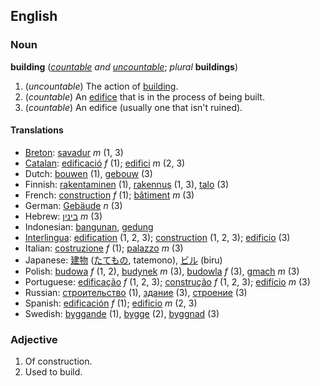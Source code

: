 ==English==
=== Noun ===
'''building''' (''[[countable]] and [[uncountable]]''; ''plural'' '''buildings''')

#(''uncountable'') The action of [[build]]ing.
#(''countable'') An [[edifice]] that is in the process of being built.
#(''countable'') An edifice (usually one that isn't ruined).

==== Translations ====
*[[Breton]]: [[savadur]] ''m'' (1, 3)
*[[Catalan]]: [[edificació]] ''f'' (1); [[edifici]] ''m'' (2, 3)
*Dutch: [[bouwen]] (1), [[gebouw]] (3)
*Finnish: [[rakentaminen]] (1), [[rakennus]] (1, 3), [[talo]] (3)
*French: [[construction#French|construction]] ''f'' (1); [[bâtiment]] ''m'' (3)
*German: [[Gebäude]] ''n'' (3)
*Hebrew: [[בינין]] ''m'' (3)
*Indonesian: [[bangun|bangunan]], [[gedung]]
*[[Interlingua]]: [[edification]] (1, 2, 3); [[construction]] (1, 2, 3); [[edificio]] (3)
*Italian: [[costruzione]] ''f'' (1); [[palazzo]] ''m'' (3)
*Japanese: [[建物]] ([[たてもの]], tatemono), [[ビル]] (biru)
*Polish: [[budowa]] ''f'' (1, 2), [[budynek]] ''m'' (3), [[budowla]] ''f'' (3), [[gmach]] ''m'' (3)
*Portuguese: [[edificação]] ''f'' (1, 2, 3); [[construção]] ''f'' (1, 2, 3); [[edifício]] ''m'' (3)
*Russian: [[строительство]] (1), [[здание]] (3), [[строение]] (3)
*Spanish: [[edificación]] ''f'' (1); [[edificio]] ''m'' (2, 3)
*Swedish: [[byggande]] (1), [[bygge]] (2), [[byggnad]] (3)

===Adjective===

# Of construction.
# Used to build.